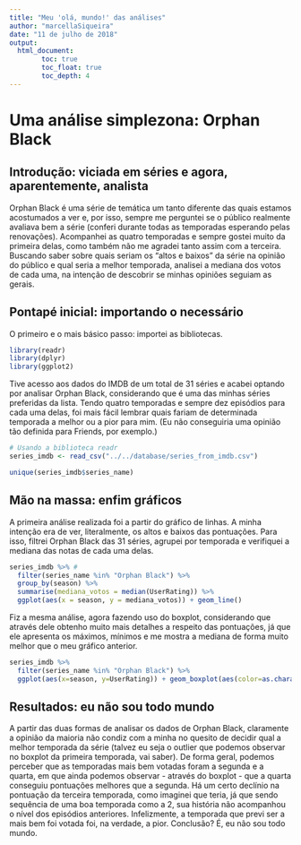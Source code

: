 ```yaml
---
title: "Meu 'olá, mundo!' das análises"
author: "marcellaSiqueira"
date: "11 de julho de 2018"
output: 
  html_document:
        toc: true
        toc_float: true
        toc_depth: 4
---
```

# Uma análise simplezona: Orphan Black
## Introdução: viciada em séries e agora, aparentemente, analista

Orphan Black é uma série de temática um tanto diferente das quais estamos acostumados a ver e, por isso, sempre me perguntei se o público realmente avaliava bem a série (conferi durante todas as temporadas esperando pelas renovações). Acompanhei as quatro temporadas e sempre gostei muito da primeira delas, como também não me agradei tanto assim com a terceira. Buscando saber sobre quais seriam os "altos e baixos" da série na opinião do público e qual seria a melhor temporada, analisei a mediana dos votos de cada uma, na intenção de descobrir se minhas opiniões seguiam as gerais.

## Pontapé inicial: importando o necessário
O primeiro e o mais básico passo: importei as bibliotecas.

```r
library(readr)
library(dplyr)
library(ggplot2)
```

Tive acesso aos dados do IMDB de um total de 31 séries e acabei optando por analisar Orphan Black, considerando que é uma das minhas séries preferidas da lista. Tendo quatro temporadas e sempre dez episódios para cada uma delas, foi mais fácil lembrar quais fariam de determinada temporada a melhor ou a pior para mim. (Eu não conseguiria uma opinião tão definida para Friends, por exemplo.)

```r
# Usando a biblioteca readr
series_imdb <- read_csv("../../database/series_from_imdb.csv")

unique(series_imdb$series_name)
```

## Mão na massa: enfim gráficos

A primeira análise realizada foi a partir do gráfico de linhas. A minha intenção era de ver, literalmente, os altos e baixos das pontuações. Para isso, filtrei Orphan Black das 31 séries, agrupei por temporada e verifiquei a mediana das notas de cada uma delas.


```r
series_imdb %>% # 
  filter(series_name %in% "Orphan Black") %>%
  group_by(season) %>%
  summarise(mediana_votos = median(UserRating)) %>%
  ggplot(aes(x = season, y = mediana_votos)) + geom_line()
```

Fiz a mesma análise, agora fazendo uso do boxplot, considerando que através dele obtenho muito mais detalhes a respeito das pontuações, já que ele apresenta os máximos, mínimos e me mostra a mediana de forma muito melhor que o meu gráfico anterior.

```r
series_imdb %>%
  filter(series_name %in% "Orphan Black") %>%
  ggplot(aes(x=season, y=UserRating)) + geom_boxplot(aes(color=as.character(season)), show.legend=FALSE)
```

## Resultados: eu não sou todo mundo

A partir das duas formas de analisar os dados de Orphan Black, claramente a opinião da maioria não condiz com a minha no quesito de decidir qual a melhor temporada da série (talvez eu seja o outlier que podemos observar no boxplot da primeira temporada, vai saber). De forma geral, podemos perceber que as temporadas mais bem votadas foram a segunda e a quarta, em que ainda podemos observar - através do boxplot - que a quarta conseguiu pontuações melhores que a segunda. Há um certo declínio na pontuação da terceira temporada, como imaginei que teria, já que sendo sequência de uma boa temporada como a 2, sua história não acompanhou o nível dos episódios anteriores. Infelizmente, a temporada que previ ser a mais bem foi votada foi, na verdade, a pior. Conclusão? É, eu não sou todo mundo.